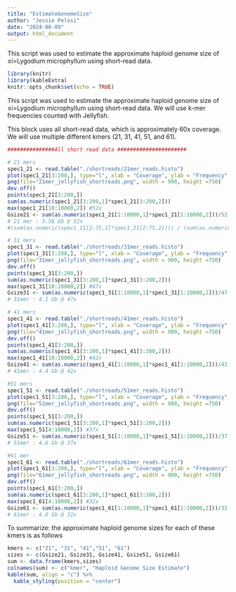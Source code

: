 ```yaml
---
title: "EstimateGenomeSize"
author: "Jessie Pelosi"
date: "2024-08-09"
output: html_document
---
```


This script was used to estimate the approximate haploid genome size of ≤i>Lygodium microphyllum</i> using short-read data. 

```r
library(knitr)
library(kableExtra)
knitr::opts_chunk$set(echo = TRUE)
```

This script was used to estimate the approximate haploid genome size of ≤i>Lygodium microphyllum</i> using short-read data. We will use k-mer frequencies counted with Jellyfish. 

This block uses all short-read data, which is approximately 60x coverage. We will use multiple different kmers (21, 31, 41, 51, and 61). 

```r
###############All short read data ######################

# 21 mers
spec1_21 <- read.table("./shortreads/21mer_reads.histo")
plot(spec1_21[3:200,], type="l", xlab = "Coverage", ylab = "Frequency", main = "Jellyfish 21mers")
png(file="21mer_jellyfish_shortreads.png", width = 900, height =750)
dev.off()
points(spec1_21[3:200,])
sum(as.numeric(spec1_21[3:200,1]*spec1_21[3:200,2]))
max(spec1_21[10:10000,2]) #52x 
Gsize21 <- sum(as.numeric(spec1_21[1:10000,1]*spec1_21[1:10000,2]))/52
# 21 mer : 3.58 Gb @ 52x
#(sum(as.numeric(spec1_21[2:75,1]*spec1_21[2:75,2]))) / (sum(as.numeric(spec1_21[2:10000,1]*spec1_21[2:10000,2])))

# 31 mers
spec1_31 <- read.table("./shortreads/31mer_reads.histo")
plot(spec1_31[3:200,], type="l", xlab = "Coverage", ylab = "Frequency", main = "Jellyfish 31mers")
png(file="31mer_jellyfish_shortreads.png", width = 900, height =750)
dev.off()
points(spec1_31[3:200,])
sum(as.numeric(spec1_31[3:200,1]*spec1_31[3:200,2]))
max(spec1_31[10:10000,2]) #47x
Gsize31 <- sum(as.numeric(spec1_31[1:10000,1]*spec1_31[1:10000,2]))/47
# 31mer : 4.1 Gb @ 47x

# 41 mers
spec1_41 <- read.table("./shortreads/41mer_reads.histo")
plot(spec1_41[3:200,], type="l", xlab = "Coverage", ylab = "Frequency", main = "Jellyfish 41mers")
png(file="41mer_jellyfish_shortreads.png", width = 900, height =750)
dev.off()
points(spec1_41[3:200,])
sum(as.numeric(spec1_41[3:200,1]*spec1_41[3:200,2]))
max(spec1_41[10:10000,2]) #42x
Gsize41 <- sum(as.numeric(spec1_41[1:10000,1]*spec1_41[1:10000,2]))/42
# 41mer : 4.4 Gb @ 42x 

#51 mers
spec1_51 <- read.table("./shortreads/51mer_reads.histo")
plot(spec1_51[3:200,], type="l", xlab = "Coverage", ylab = "Frequency", main = "Jellyfish 51mers")
png(file="51mer_jellyfish_shortreads.png", width = 900, height =750)
dev.off()
points(spec1_51[3:200,])
sum(as.numeric(spec1_51[3:200,1]*spec1_51[3:200,2]))
max(spec1_51[4:10000,2]) #37x
Gsize51 <- sum(as.numeric(spec1_51[1:10000,1]*spec1_51[1:10000,2]))/37
# 51mer : 4.6 Gb @ 37x

#61 mer
spec1_61 <- read.table("./shortreads/61mer_reads.histo")
plot(spec1_61[3:200,], type="l", xlab = "Coverage", ylab = "Frequency", main = "Jellyfish 61mers")
png(file="61mer_jellyfish_shortreads.png", width = 900, height =750)
dev.off()
points(spec1_61[3:200,])
sum(as.numeric(spec1_61[3:200,1]*spec1_61[3:200,2]))
max(spec1_61[4:10000,2]) #32x
Gsize61 <- sum(as.numeric(spec1_61[1:10000,1]*spec1_61[1:10000,2]))/32
# 61mer : 4.8 Gb @ 32x

```

To summarize: the approximate haploid genome sizes for each of these kmers is as follows 
```r
kmers <- c("21", "31", "41","51", "61")
sizes <- c(Gsize21, Gsize31, Gsize41, Gsize51, Gsize61)
sum <- data.frame(kmers,sizes)
colnames(sum) <- c("kmer", "Haploid Genome Size Estimate")
kable(sum, align = "c") %>% 
  kable_styling(position = "center")

```
